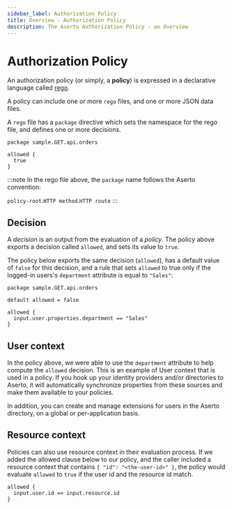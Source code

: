 ```yaml
---
sidebar_label: Authorization Policy
title: Overview - Authorization Policy
description: The Aserto Authorization Policy - an Overview
---
```


# Authorization Policy

An authorization policy (or simply, a **policy**) is expressed in a declarative language called
[rego](https://www.openpolicyagent.org/docs/latest/policy-language/).

A policy can include one or more `rego` files, and one or more JSON data files.

A `rego` file has a `package` directive which sets the namespace for the rego file, and defines one or more decisions.

```rego
package sample.GET.api.orders

allowed {
  true
}
```

:::note
In the rego file above, the `package` name follows the Aserto convention:

`policy-root`.`HTTP method`.`HTTP route`
:::

## Decision

A _decision_ is an output from the evaluation of a _policy_. The policy above exports a
decision called `allowed`, and sets its value to `true`.

The policy below exports the same decision (`allowed`), has a default value of `false` for this
decision, and a rule that sets `allowed` to true only if the logged-in users's `department` attribute
is equal to `"Sales"`:

```rego
package sample.GET.api.orders

default allowed = false

allowed {
  input.user.properties.department == "Sales"
}
```

## User context

In the policy above, we were able to use the `department` attribute to help compute the `allowed`
decision. This is an example of User context that is used in a policy. If you hook up your
identity providers and/or directories to Aserto, it will automatically synchronize properties from
these sources and make them available to your policies.

In addition, you can create and manage extensions for users in the Aserto directory, on a global or
per-application basis.

## Resource context

Policies can also use resource context in their evaluation process. If we added the allowed clause 
below to our policy, and the caller included a resource context that contains `{ "id": "<the-user-id>" }`, 
the policy would evaluate `allowed` to `true` if the user id and the resource id match.

```rego
allowed {
  input.user.id == input.resource.id
}
```
